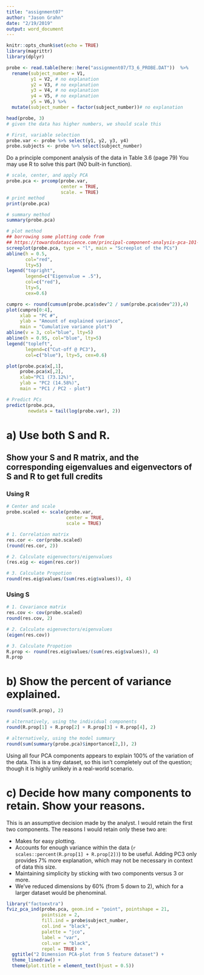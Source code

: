 ```yaml
---
title: "assignment07"
author: "Jason Grahn"
date: "2/19/2019"
output: word_document
---
```


```r
knitr::opts_chunk$set(echo = TRUE)
library(magrittr)
library(dplyr)
```

```r
probe <- read.table(here::here("assignment07/T3_6_PROBE.DAT"))  %>% 
  rename(subject_number = V1,
         y1 = V2, # no explanation
         y2 = V3, # no explanation
         y3 = V4, # no explanation
         y4 = V5, # no explanation
         y5 = V6,) %>% 
  mutate(subject_number = factor(subject_number))# no explanation

head(probe, 3)
# given the data has higher numbers, we should scale this
```

```r
# First, variable selection
probe.var <- probe %>% select(y1, y2, y3, y4)
probe.subjects <- probe %>% select(subject_number)
```

Do a principle component analysis of the data in Table 3.6 (page 79)
You may use R to solve this part (NO built-in function).

```r
# scale, center, and apply PCA 
probe.pca <- prcomp(probe.var,
                    center = TRUE,
                    scale. = TRUE) 
# print method
print(probe.pca)

# summary method
summary(probe.pca)
```

```r
# plot method
## borrowing some plotting code from 
## https://towardsdatascience.com/principal-component-analysis-pca-101-using-r-361f4c53a9ff 
screeplot(probe.pca, type = "l", main = "Screeplot of the PCs")
abline(h = 0.5, 
       col="red", 
       lty=5)
legend("topright", 
       legend=c("Eigenvalue = .5"),
       col=c("red"), 
       lty=5, 
       cex=0.6)

cumpro <- round(cumsum(probe.pca$sdev^2 / sum(probe.pca$sdev^2)),4)
plot(cumpro[0:4], 
     xlab = "PC #", 
     ylab = "Amount of explained variance", 
     main = "Cumulative variance plot")
abline(v = 3, col="blue", lty=5)
abline(h = 0.95, col="blue", lty=5)
legend("topleft", 
       legend=c("Cut-off @ PC3"),
       col=c("blue"), lty=5, cex=0.6)

plot(probe.pca$x[,1],
     probe.pca$x[,2], 
     xlab="PC1 (73.12%)", 
     ylab = "PC2 (14.58%)", 
     main = "PC1 / PC2 - plot")
```

```r
# Predict PCs
predict(probe.pca, 
        newdata = tail(log(probe.var), 2))
```

# a) Use both S and R. 
## Show your S and R matrix, and the corresponding eigenvalues and eigenvectors of S and R to get full credits
### Using R
```r
# Center and scale
probe.scaled <- scale(probe.var, 
                      center = TRUE, 
                      scale = TRUE)

# 1. Correlation matrix
res.cor <- cor(probe.scaled)
(round(res.cor, 2))

# 2. Calculate eigenvectors/eigenvalues
(res.eig <- eigen(res.cor))

# 3. Calculate Propotion
round(res.eig$values/(sum(res.eig$values)), 4)
```

### Using S
```r
# 1. Covariance matrix
res.cov <- cov(probe.scaled)
round(res.cov, 2)

# 2. Calculate eigenvectors/eigenvalues
(eigen(res.cov))

# 3. Calculate Propotion
R.prop <- round(res.eig$values/(sum(res.eig$values)), 4)
R.prop
```

# b) Show the percent of variance explained.
```r
round(sum(R.prop), 2)

# alternatively, using the individual components
round(R.prop[1] + R.prop[2] + R.prop[3] + R.prop[4], 2) 

# alternatively, using the model summary
round(sum(summary(probe.pca)$importance[2,]), 2)
```

Using all four PCA components appears to explain 100% of the variation of the data. This is a tiny dataset, so this isn't completely out of the question; though it is highly unlikely in a real-world scenario. 

# c) Decide how many components to retain. Show your reasons.

This is an assumptive decision made by the analyst. I would retain the first two components. The reasons I would retain only these two are: 

* Makes for easy plotting.
* Accounts for enough variance within the data (`r scales::percent(R.prop[1] + R.prop[2])`) to be useful. Adding PC3 only provides 7% more explanation, which may not be necessary in context of data this size. 
* Maintaining simplicity by sticking with two components versus 3 or more.
* We've reduced dimensions by 60% (from 5 down to 2), which for a larger dataset would be phenominal. 

```r
library("factoextra")
fviz_pca_ind(probe.pca, geom.ind = "point", pointshape = 21, 
             pointsize = 2, 
             fill.ind = probe$subject_number, 
             col.ind = "black", 
             palette = "jco",
             label = "var",
             col.var = "black",
             repel = TRUE) +
  ggtitle("2 Dimension PCA-plot from 5 feature dataset") +
  theme_linedraw() +
  theme(plot.title = element_text(hjust = 0.5))
```

